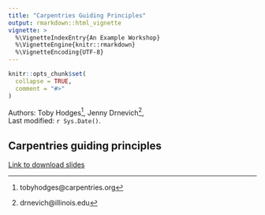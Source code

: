 ```yaml
---
title: "Carpentries Guiding Principles"
output: rmarkdown::html_vignette
vignette: >
  %\VignetteIndexEntry{An Example Workshop}
  %\VignetteEngine{knitr::rmarkdown}
  %\VignetteEncoding{UTF-8}
---
```



```r
knitr::opts_chunk$set(
  collapse = TRUE,
  comment = "#>"
)
```


Authors:
    Toby Hodges^[tobyhodges@carpentries.org],
    Jenny Drnevich^[drnevich@illinois.edu],
    <br/>
Last modified: `r Sys.Date()`.

## Carpentries guiding principles

[Link to download slides](https://uofi.box.com/shared/static/bfohy4qwyw9gb6t5p1h3pvlf8v6pndlc.html)


